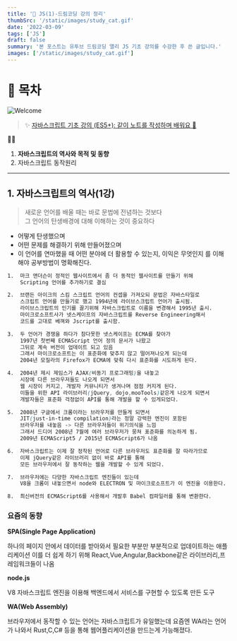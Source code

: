 ```yaml
---
title: '🎉 JS(1)-드림코딩 강의 정리'
thumbSrc: '/static/images/study_cat.gif'
date: '2022-03-09'
tags: ['JS']
draft: false
summary: '본 포스트는 유투브 드림코딩 앨리 JS 기초 강의를 수강한 후 쓴 글입니다.'
images: ['/static/images/study_cat.gif']
---
```


# 📌 목차

![Welcome](/static/images/study_cat.gif)

> ✨ [자바스크립트 기초 강의 (ES5+): 같이 노트를 작성하며 배워요 📒](https://www.youtube.com/playlist?list=PLv2d7VI9OotTVOL4QmPfvJWPJvkmv6h-2)

💁🏻

1.  **자바스크립트의 역사와 목적 및 동향**
2.  자바스크립트 동작원리

---

## 1. 자바스크립트의 역사(1강)

> 새로운 언어를 배울 때는 바로 문법에 전념하는 것보다<br />
> 그 언어의 탄생배경에 대해 이해하는 것이 중요하다

- 어떻게 탄생했으며
- 어떤 문제를 해결하기 위해 만들어졌으며
- 이 언어를 연마했을 때 어떤 분야에 더 활용할 수 있는지, 이익은 무엇인지
  를 이해해야 공부방법이 명확해진다.

```css
1.  마크 앤더슨이 정적인 웹사이트에서 좀 더 동적인 웹사이트를 만들기 위해
    Scripting 언어를 추가하기로 결심

2.  브랜든 아이크의 스킴 스크립트 언어의 컨셉을 가져오되 문법은 자바스타일로
    스크립트 언어를 만들기로 했고 1994년에 라이브스크립트 언어가 출시됨.
    라이브스크립트의 인기를 끌기위해 자바스크립트로 이름을 변경해서 1995년 출시.
    마이크로소프트사가 넷스케이프의 자바스크립트를 Reverse Engineering해서
    코드를 고대로 베껴와 Jscript를 출시함.

3.  두 언어가 경쟁을 하다가 참다못한 넷스케이프는 ECMA를 찾아가
    1997년 첫번째 ECMAScript 언어 정의 문서가 나왔고
    그뒤로 계속 버전이 업데이트 되고 있음
    그래서 마이크로소프트는 이 표준화에 맞추지 않고 떨어져나오게 되는데
    2004년 모질라의 Firefox가 ECMA에 맞춰 다시 표준화를 시도하게 된다.

4.  2004년 제시 제임스가 AJAX(비동기 프로그래밍)을 내놓고
    시장에 다른 브라우저들도 나오게 되면서
    웹 시장이 커지고, 개발자 커뮤니티가 생겨나며 점점 커지게 된다.
    이들을 위한 API 라이브러리(jQuery, dojo,mooTools)같은게 나오게 되면서
    개발자들은 표준화 걱정없이 API를 통해 개발을 할 수 있게되었다.

5.  2008년 구글에서 크롬이라는 브라우저를 만들게 되면서
    JIT(just-in-time compilation)라는 정말 강력한 엔진이 포함된
    브라우저를 내놓음 -> 다른 브라우저들이 위기의식을 느낌
    그래서 드디어 2008년 7월에 여러 브라우저가 뭉쳐 표준화를 의논하게 됨.
    2009년 ECMAScript5 / 2015년 ECMAScript6가 나옴

6.  자바스크립트는 이제 잘 정착된 언어로 다른 브라우저도 표준화를 잘 따라가므로
    이제 jQuery같은 라이브러리 없이 바로 API를 통해
    모든 브라우저에서 잘 동작하는 웹을 개발할 수 있게 되었다.

7.  브라우저에는 다양한 자바스크립트 엔진들이 있는데
    V8을 크롬이 내놓으면서 node와 ELECTRON 및 마이크로소프트가 이 엔진을 이용한다.

8.  최신버전의 ECMAScript6를 사용해서 개발후 Babel 컴파일러를 통해 변환한다.
```

### 요즘의 동향

**SPA(Single Page Application)**<br />

하나의 페이지 안에서 데이터를 받아와서 필요한 부분만 부분적으로 업데이트하는 애플리케이션
이를 더 쉽게 하기 위해 React,Vue,Angular,Backbone같은 라이브러리,프레임워크들이 나옴

**node.js**<br />

V8 자바스크립트 엔진을 이용해 백엔드에서 서비스를 구현할 수 있도록 만든 도구

**WA(Web Assembly)**<br />

브라우저에서 동작할 수 있는 언어는 자바스크립트가 유일했는데 요즘엔 WA라는 언어가 나와서 Rust,C,C# 등을
통해 웹어플리케이션을 만드는게 가능해졌다.
